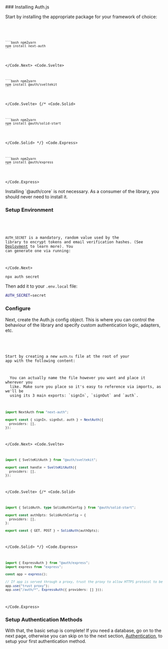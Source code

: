 
<Steps>
### Installing Auth.js

Start by installing the appropriate package for your framework of choice:

<Code>
  <Code.Next>
    
    ```bash npm2yarn
    npm install next-auth
    ```

  </Code.Next>
  <Code.Svelte>
  
    ```bash npm2yarn
    npm install @auth/sveltekit
    ```
  </Code.Svelte>
  {/* <Code.Solid>
  
    ```bash npm2yarn
    npm install @auth/solid-start
    ```
  
  </Code.Solid> */}
  <Code.Express>
  
    ```bash npm2yarn
    npm install @auth/express
    ```
  
  </Code.Express>
</Code>

<Callout type="info">
  Installing `@auth/core` is not necessary.
  As a consumer of the library, you should never need to install it.
</Callout>

### Setup Environment

<Code>
  <Code.Next>

`AUTH_SECRET` is a mandatory, random value used by the library to encrypt tokens and email verification hashes. (See [Deployment](/getting-started/deployment) to learn more). You can generate one via running:

  </Code.Next>
</Code>

```bash
npx auth secret
```

Then add it to your `.env.local` file:

```bash filename=".env.local"
AUTH_SECRET=secret
```

### Configure

Next, create the Auth.js config object. This is where you can control the behaviour of the library and specify custom authentication logic, adapters, etc.

<Code>
  <Code.Next>

Start by creating a new `auth.ts` file at the root of your app with the following content:

<Callout type="info">
  You can actually name the file however you want and place it wherever you
  like. Make sure you place so it's easy to reference via imports, as we'll be
  using its 3 main exports: `signIn`, `signOut` and `auth`.
</Callout>

```ts filename="./auth.ts"
import NextAuth from "next-auth";

export const { signIn, signOut, auth } = NextAuth({
  providers: [],
});
```
  </Code.Next>
  <Code.Svelte>

```ts filename="./src/hooks.server.ts"
import { SvelteKitAuth } from "@auth/sveltekit";

export const handle = SvelteKitAuth({
  providers: [],
});
```

  </Code.Svelte>
  {/* <Code.Solid>

```ts filename="./routes/api/auth/[...solidauth].ts"
import { SolidAuth, type SolidAuthConfig } from "@auth/solid-start";

export const authOpts: SolidAuthConfig = {
  providers: [],
};

export const { GET, POST } = SolidAuth(authOpts);
```

  </Code.Solid> */}
  <Code.Express>

```ts filename="./src/routes/auth.route.ts"
import { ExpressAuth } from "@auth/express";
import express from "express";

const app = express();

// If app is served through a proxy, trust the proxy to allow HTTPS protocol to be detected
app.use("trust proxy");
app.use("/auth/*", ExpressAuth({ providers: [] }));
```

  </Code.Express>
</Code>

### Setup Authentication Methods

With that, the basic setup is complete! If you need a database, go on to the next page,
otherwise you can skip on to the next section, [Authentication](/getting-started/authentication), to setup your first authentication method.

</Steps>
